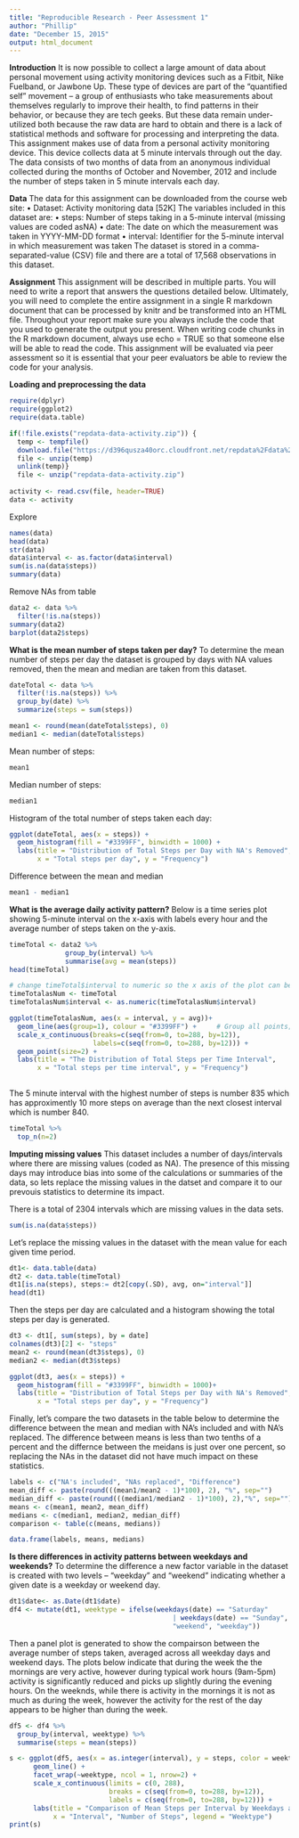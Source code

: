 ```yaml
---
title: "Reproducible Research - Peer Assessment 1"
author: "Phillip"
date: "December 15, 2015"
output: html_document
---
```

**Introduction**
It is now possible to collect a large amount of data about personal movement using activity monitoring devices such as a Fitbit, Nike Fuelband, or Jawbone Up. These type of devices are part of the “quantified self” movement – a group of enthusiasts who take measurements about themselves regularly to improve their health, to find patterns in their behavior, or because they are tech geeks. But these data remain under-utilized both because the raw data are hard to obtain and there is a lack of statistical methods and software for processing and interpreting the data.
This assignment makes use of data from a personal activity monitoring device. This device collects data at 5 minute intervals through out the day. The data consists of two months of data from an anonymous individual collected during the months of October and November, 2012 and include the number of steps taken in 5 minute intervals each day.

**Data**
The data for this assignment can be downloaded from the course web site:
•  Dataset: Activity monitoring data [52K]
The variables included in this dataset are:
•	steps: Number of steps taking in a 5-minute interval (missing values are coded asNA)
•	date: The date on which the measurement was taken in YYYY-MM-DD format
•	interval: Identifier for the 5-minute interval in which measurement was taken
The dataset is stored in a comma-separated-value (CSV) file and there are a total of 17,568 observations in this dataset.

**Assignment**
This assignment will be described in multiple parts. You will need to write a report that answers the questions detailed below. Ultimately, you will need to complete the entire assignment in a single R markdown document that can be processed by knitr and be transformed into an HTML file.
Throughout your report make sure you always include the code that you used to generate the output you present. When writing code chunks in the R markdown document, always use echo = TRUE so that someone else will be able to read the code. This assignment will be evaluated via peer assessment so it is essential that your peer evaluators be able to review the code for your analysis.

**Loading and preprocessing the data**

```r
require(dplyr)
require(ggplot2)
require(data.table) 

if(!file.exists("repdata-data-activity.zip")) {
  temp <- tempfile()
  download.file("https://d396qusza40orc.cloudfront.net/repdata%2Fdata%2Factivity.zip", temp)
  file <- unzip(temp)
  unlink(temp)}
  file <- unzip("repdata-data-activity.zip")
  
activity <- read.csv(file, header=TRUE)
data <- activity

```
Explore
```r
names(data)
head(data)
str(data)
data$interval <- as.factor(data$interval)
sum(is.na(data$steps))
summary(data)

```
Remove NAs from table
```r
data2 <- data %>%
  filter(!is.na(steps))
summary(data2)
barplot(data2$steps)
```

**What is the mean number of steps taken per day?**
To determine the mean number of steps per day the dataset is grouped by days with NA values removed, then the mean and median are taken from this dataset.
``` r
dateTotal <- data %>%
  filter(!is.na(steps)) %>%
  group_by(date) %>%
  summarize(steps = sum(steps))

mean1 <- round(mean(dateTotal$steps), 0)
median1 <- median(dateTotal$steps)
```
Mean number of steps: 
```r
mean1
```
Median number of steps: 
```r
median1
```

Histogram of the total number of steps taken each day:
```r
ggplot(dateTotal, aes(x = steps)) +
  geom_histogram(fill = "#3399FF", binwidth = 1000) +
  labs(title = "Distribution of Total Steps per Day with NA's Removed", 
       x = "Total steps per day", y = "Frequency")
```

Difference between the mean and median 
```r
mean1 - median1
```

**What is the average daily activity pattern?**
Below is a time series plot showing 5-minute interval on the x-axis with labels every hour and the average number of steps taken on the y-axis.
``` r
timeTotal <- data2 %>% 
              group_by(interval) %>%
              summarise(avg = mean(steps))
head(timeTotal)

# change timeTotal$interval to numeric so the x axis of the plot can be manipulated 
timeTotalasNum <- timeTotal
timeTotalasNum$interval <- as.numeric(timeTotalasNum$interval)

ggplot(timeTotalasNum, aes(x = interval, y = avg))+
  geom_line(aes(group=1), colour = "#3399FF") +     # Group all points; otherwise no line will show
  scale_x_continuous(breaks=c(seq(from=0, to=288, by=12)),
                     labels=c(seq(from=0, to=288, by=12))) +
  geom_point(size=2) +
  labs(title = "The Distribution of Total Steps per Time Interval", 
       x = "Total steps per time interval", y = "Frequency")
  
```
The 5 minute interval with the highest number of steps is number 835 which has approximently 10 more steps on average than the next closest interval which is number 840.
```r
timeTotal %>%
  top_n(n=2)
```

**Imputing missing values**
This dataset includes a number of days/intervals where there are missing values (coded as NA). The presence of this missing days may introduce bias into some of the calculations or summaries of the data, so lets replace the missing values in the datset and compare it to our prevouis statistics to determine its impact.

There is a total of 2304 intervals which are missing values in the data sets.
```r
sum(is.na(data$steps))
```

Let's replace the missing values in the dataset with the mean value for each given time period.
```r
dt1<- data.table(data)
dt2 <- data.table(timeTotal)
dt1[is.na(steps), steps:= dt2[copy(.SD), avg, on="interval"]]
head(dt1)
```

Then the steps per day are calculated and a histogram showing the total steps per day is generated.
```r
dt3 <- dt1[, sum(steps), by = date]
colnames(dt3)[2] <- "steps"
mean2 <- round(mean(dt3$steps), 0)
median2 <- median(dt3$steps)

ggplot(dt3, aes(x = steps)) +
  geom_histogram(fill = "#3399FF", binwidth = 1000)+
  labs(title = "Distribution of Total Steps per Day with NA's Removed", 
       x = "Total steps per day", y = "Frequency")
```

Finally, let's compare the two datasets in the table below to determine the difference between the mean and median with NA's included and with NA's replaced.  The difference between means is less than two tenths of a percent and the differnce between the meidans is just over one percent, so replacing the NAs in the dataset did not have much impact on these statistics.  
```r
labels <- c("NA's included", "NAs replaced", "Difference")
mean_diff <- paste(round(((mean1/mean2 - 1)*100), 2), "%", sep="")
median_diff <- paste(round(((median1/median2 - 1)*100), 2),"%", sep="")
means <- c(mean1, mean2, mean_diff)
medians <- c(median1, median2, median_diff)
comparison <- table(c(means, medians))

data.frame(labels, means, medians)
```

**Is there differences in activity patterns between weekdays and weekends?**
To determine the difference a new factor variable in the dataset is created with two levels – “weekday” and “weekend” indicating whether a given date is a weekday or weekend day.
```r
dt1$date<- as.Date(dt1$date)
df4 <- mutate(dt1, weektype = ifelse(weekdays(date) == "Saturday" 
                                         | weekdays(date) == "Sunday", 
                                         "weekend", "weekday"))

```

Then a panel plot is generated to show the compairson between the average number of steps taken, averaged across all weekday days and weekend days.  The plots below indicate that during the week the the mornings are very active, however during typical work hours (9am-5pm) activity is significantly reduced and picks up slightly during the evening hours.  On the weeknds, while there is activity in the mornings it is not as much as during the week, however the activity for the rest of the day appears to be higher than during the week.  
```r
df5 <- df4 %>%
  group_by(interval, weektype) %>%
  summarise(steps = mean(steps))

s <- ggplot(df5, aes(x = as.integer(interval), y = steps, color = weektype)) +
      geom_line() +
      facet_wrap(~weektype, ncol = 1, nrow=2) + 
      scale_x_continuous(limits = c(0, 288),
                         breaks = c(seq(from=0, to=288, by=12)),
                         labels = c(seq(from=0, to=288, by=12))) +
      labs(title = "Comparison of Mean Steps per Interval by Weekdays and Weekends",
           x = "Interval", "Number of Steps", legend = "Weektype")
print(s)
```






















